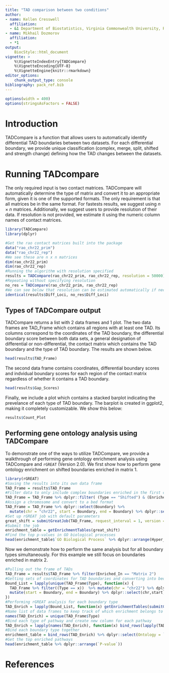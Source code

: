 ```yaml
---
title: "TAD comparison between two conditions"
author:
- name: Kellen Cresswell
  affiliation:
  - &1 Department of Biostatistics, Virginia Commonwealth University, Richmond, VA
- name: Mikhail Dozmorov
  affiliation:
  - *1
output:
    BiocStyle::html_document
vignette: >
    %\VignetteIndexEntry{TADCompare}
    %\VignetteEncoding{UTF-8}
    %\VignetteEngine{knitr::rmarkdown}
editor_options:
    chunk_output_type: console
bibliography: pack_ref.bib
---
```


```r
options(width = 400)
options(stringsAsFactors = FALSE)
```

# Introduction

TADCompare is a function that allows users to automatically identify differential TAD boundaries between two datasets. For each differential boundary, we provide unique classification (complex, merge, split, shifted and strength change) defining how the TAD changes between the datasets.

# Running TADcompare

The only required input is two contact matrices. TADCompare will automatically determine the type of matrix and convert it to an appropriate form, given it is one of the supported formats. The only requirement is that all matrices be in the same format. For fastests results, we suggest using $n \times n$ matrices. Additionally, we suggest users to provide resolution of their data. If resolution is not provided, we estimate it using the numeric column names of contact matrices. 

```r
library(TADCompare)
library(dplyr)
```

```r
#Get the rao contact matrices built into the package
data("rao_chr22_prim")
data("rao_chr22_rep")
#We see these are n x n matrices
dim(rao_chr22_prim)
dim(rao_chr22_rep)
#Running the algorithm with resolution specified
results = TADCompare(rao_chr22_prim, rao_chr22_rep, resolution = 50000)
#Repeating without specifying resolution
no_res = TADCompare(rao_chr22_prim, rao_chr22_rep)
#We can see below that resolution can be estimated automatically if necessary
identical(results$Diff_Loci, no_res$Diff_Loci)
```


## Types of TADCompare output

TADCompare returns a list with 2 data frames and 1 plot. The two data frames are TAD_Frame which contains all regions with at least one TAD. Its columns correspond to the coordinates of the TAD boundary, the differential boundary score between both data sets, a general designation of differential or non-differential, the contact matrix which contains the TAD boundary and the type of TAD boundary. The results are shown below.

```r
head(results$TAD_Frame)
```

The second data frame contains coordinates, differential boundary scores and indvidual boundary scores for each region of the contact matrix regardless of whether it contains a TAD boundary. 

```r
head(results$Gap_Scores)
```

Finally, we include a plot which contains a stacked barplot indicating the prevelance of each type of TAD boundary. The barplot is created in ggplot2, making it completely customizable. We show this below:

```r
results$Count_Plot
```

## Performing gene ontology analysis using TADCompare

To demonstrate one of the ways to utilize TADCompare, we provide a walkthrough of performing gene ontology enrichment analysis using TADCompare and `rGREAT` (Version 2.0). We first show how to perform gene ontology enrichment on shifted boundaries enriched in matrix 1.

```r
library(rGREAT)
#Saving the results into its own data frame
TAD_Frame = results$TAD_Frame
#Filter data to only include complex boundaries enriched in the first contact matrix
TAD_Frame = TAD_Frame %>% dplyr::filter( (Type == "Shifted") & (Enriched_In == "Matrix 2")  )
#Assign a chromosome and convert to a bed format
TAD_Frame = TAD_Frame %>% dplyr::select(Boundary) %>%
  mutate(chr = "chr22", start = Boundary, end = Boundary) %>% dplyr::select(chr,start,end)
#Set up rGREAT job with default parameters
great_shift = submitGreatJob(TAD_Frame, request_interval = 1, version = "2.0")
#Submit the job
enrichment_table = getEnrichmentTables(great_shift)
#Find the top p-values in GO biological processes
head(enrichment_table$`GO Biological Process` %>% dplyr::arrange(Hyper_Raw_PValue))
```

Now we demonstrate how to perform the same analysis but for all boundary types simultaneously. For this example we still focus on boundaries enriched in matrix 2. 

```r
#Pulling out the frame of TADs
TAD_Frame = results$TAD_Frame %>% filter(Enriched_In == "Matrix 2")
#Getting sets of coordinates for TAD boundaries and converting into bed format
Bound_List = lapply(unique(TAD_Frame$Type), function(x) {
  TAD_Frame %>% filter((Type == x))  %>% mutate(chr = "chr22") %>% dplyr::select(chr, Boundary) %>%
  mutate(start = Boundary, end = Boundary) %>% dplyr::select(chr,start,end)
})
#Performing rGREAT analysis for each boundary type
TAD_Enrich = lapply(Bound_List, function(x) getEnrichmentTables(submitGreatJob(x, request_interval = 1, version = "2.0")))
#Name list of data frames to keep track of which enrichment belongs to which
names(TAD_Enrich) = unique(TAD_Frame$Type)
#Bind each type of pathway and create new column for each pathway
TAD_Enrich = lapply(names(TAD_Enrich), function(x) bind_rows(lapply(TAD_Enrich[[x]], function(y) y %>% mutate(Type = x)), .id = 'source')) 
#Bind each boundary type together
enrichment_table = bind_rows(TAD_Enrich) %>% dplyr::select(Ontology = `source`, Description = `name`, `P-value` = Hyper_Raw_PValue, Type)
#Get the top enriched pathways
head(enrichment_table %>% dplyr::arrange(`P-value`))
```

# References

